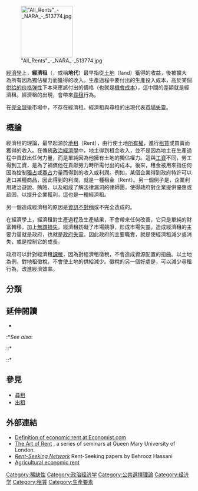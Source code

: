{{noteTA
|G1=Economics
}}
{{Unreferenced|time=2016-11-18T22:36:44+00:00}}
[[File:"All_Rents"_-_NARA_-_513774.jpg|140px]]

[[經濟學|經濟學]]上，'''經濟租'''（{{lang-en|Economic rent}}，或稱'''地代'''）最早指從[[土地_(經濟學)|土地]]（land）獲得的收益，後被擴大為所有因為獨佔權力而獲得的收入。生產過程中要付出的生產投入成本，高於某個[[供给的价格弹性|供给的价格弹性]]下本來應該付出的價格（也就是[[機會成本|機會成本]]），這中間的差額就是經濟租。經濟租的出現，會帶來[[尋租|尋租]]行為。

在[[完全競爭|完全競爭]]市場中，不存在經濟租。經濟租與尋租的出現代表[[市場失靈|市場失靈]]。

==概論==
經濟租的理論，最早起源於[[地租|地租]]（Rent），由行使土地[[所有權|所有權]]，進行[[租賃|租賃]]或買賣而獲得的收入。在傳統[[政治經濟學|政治經濟學]]中，地主得到租金收入，並不是因為地主在生產過程中貢獻出任何力量，而是單純因為他擁有土地的獨佔權力。這與[[工資|工資]]不同，勞工得到工資，是為了補償他在貢獻勞力時所需付出的成本。後來，租金被用來指任何因為控制[[獨占|獨占]]或[[寡占|寡占]]力量而得到的收入或利潤。例如，某個企業得到政府特許可以進口某種商品，因此得到的利潤，就是一種租金（Rent）。另一個例子是，企業利用政治遊說、賄賂、以及組成了解法律漏洞的律師團，使得政府對企業提供優惠或疏困，以提升企業獲利，這也是一種經濟租。

另一個造成經濟租的原因是[[資訊不對稱|資訊不對稱]]或不完全造成的。

在經濟學上，經濟租對生產過程及生產結果，不會帶來任何改善，它只是單純的財富轉移，加上[[無謂損失|無謂損失]]。經濟租妨礙了市場競爭，形成市場失靈。造成經濟租的主要力量就是政府，也就是[[政府失靈|政府失靈]]。因此政府的主要職責，就是使經濟租減少或消失，或是控制它的成長。

政府可以針對經濟租[[課稅|課稅]]，因為對經濟租徵稅，不會造成資源配置的扭曲。以土地為例，對地租徵稅，不會使土地的供給減少。徵稅的另一個好處是，可以減少尋租行為，改進經濟效率。

==分類==

==延伸閱讀==
{{refbegin}}
* {{cite journal | last = Thomas | first = Diana W. | title = Deregulation despite transitional gains: the brewers guild of Cologne 1461 | journal = [[Public_Choice_(journal)|Public Choice]] | volume = 140 | issue = 3–4 | pages = 329–340 | doi = 10.1007/s11127-009-9420-4 | jstor = 40270926 | date = September 2009 | ref = harv }}
:*''See also'':
::* {{cite journal | last1 = Acemoglu | first1 = Daron | last2 = Robinson | first2 = James A. | title = Political losers as a barrier to economic development | journal = The American Economic Review, Special Issue: Papers and Proceedings of the 112th Annual Meeting of the American Economic Association | volume = 90 | issue = 2 | pages = 126–130 | doi = 10.1257/aer.90.2.126 | jstor = 117205 | date = May 2000 | ref = harv | citeseerx = 10.1.1.514.6335 }}
::* {{cite journal | last = Tullock | first = Gordon | title = The transitional gains trap | url = https://archive.org/details/sim_rand-journal-of-economics_autumn-1975_6_2/page/671 | journal = [[The_RAND_Journal_of_Economics|The Bell Journal of Economics]] | volume = 6 | issue = 2 | pages = 671–678 | doi = 10.2307/3003249 | jstor = 3003249 | date = Autumn 1975 | ref = harv }}
{{refend}}

==參見==
*[[尋租|尋租]]
*[[出租|出租]]

==外部連結==
* [http://www.economist.com/economics-a-to-z/r#node-21529784 Definition of economic rent at Economist.com] {{Wayback|url=http://www.economist.com/economics-a-to-z/r#node-21529784 |date=20190523115120 }}
* [http://www.generation-online.org/other/artofrent.htm The Art of Rent] {{Wayback|url=http://www.generation-online.org/other/artofrent.htm |date=20180913023659 }}, a series of seminars at Queen Mary University of London.
* [https://web.archive.org/web/20070928143541/http://www.rent-seeking.net/ ''Rent-Seeking Network''] Rent-Seeking papers by Behrooz Hassani
* [http://chestofbooks.com/finance/economics/Elementary-Economics/Source-Of-Agricultural-Economic-Rent.html Agricultural economic rent] {{Wayback|url=http://chestofbooks.com/finance/economics/Elementary-Economics/Source-Of-Agricultural-Economic-Rent.html |date=20120127154746 }}

{{Authority control}}
[[Category:稀缺性|Category:稀缺性]]
[[Category:政治经济学|Category:政治经济学]]
[[Category:公共選擇理論|Category:公共選擇理論]]
[[Category:经济学|Category:经济学]]
[[Category:租賃|Category:租賃]]
[[Category:生產要素|Category:生產要素]]